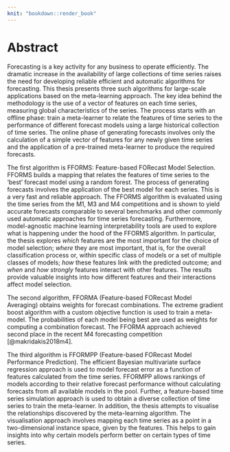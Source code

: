 ```yaml
---
knit: "bookdown::render_book"
---
```


# Abstract {-}

Forecasting is a key activity for any business to operate efficiently. The dramatic increase in the availability of large collections of time series raises the need for developing reliable efficient and automatic algorithms for forecasting. This thesis presents three such algorithms for large-scale applications based on the meta-learning approach. The key idea behind the methodology is the use of a vector of features on each time series, measuring global characteristics of the series. The process starts with an offline phase: train a meta-learner to relate the features of time series to the performance of different forecast models using a large historical collection of time series. The online phase of generating forecasts involves only the calculation of a simple vector of features for any newly given time series and the application of a pre-trained meta-learner to produce the required forecasts. 


The first algorithm is FFORMS: Feature-based FORecast Model Selection. FFORMS builds a mapping that relates the features of  time series to the 'best' forecast model using a random forest. The process of generating forecasts involves the application of the best model for each series. This is a very fast and reliable approach. The FFORMS algorithm is evaluated using the time series from the M1, M3 and M4 competitions and is shown to yield accurate forecasts comparable to several benchmarks and other commonly used automatic approaches for time series forecasting. Furthermore, model-agnostic machine learning interpretability tools are used to explore what is happening under the hood of the FFORMS algorithm. In particular, the thesis explores *which* features are the most important for the choice of model selection; *where* they are most important, that is, for the overall classification process or, within specific class of models or a set of multiple classes of models; *how* these features link with the predicted outcome; and *when* and *how strongly* features interact with other features.  The results provide valuable insights into how different features and their interactions affect model selection.


The second algorithm, FFORMA (Feature-based FORecast Model Averaging) obtains weights for forecast combinations. The extreme gradient boost algorithm with a custom objective function is used to train a meta-model. The probabilities of each model being best are used as weights for computing a combination forecast. The FFORMA approach achieved second place in the recent M4  forecasting competition [@makridakis2018m4]. 

The third algorithm is FFORMPP (Feature-based FORecast Model Performance Prediction). The efficient Bayesian multivariate surface regression approach is used to model forecast error as a function of features calculated from the time series. FFORMPP allows rankings of models according to their relative forecast performance without calculating forecasts from all available models in the pool. Further, a feature-based time series simulation approach is used to obtain a diverse collection of time series to train the meta-learner.  In addition, the thesis attempts to visualise the relationships discovered by the meta-learning algorithm. The visualisation approach involves mapping each time series as a point in a two-dimensional instance space, given by the features. This helps to gain insights into why certain models perform better on certain types of time series. 



